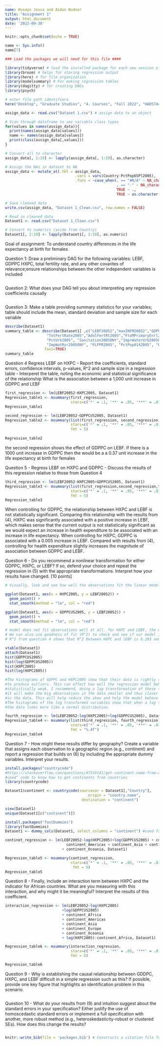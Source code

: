 ```yaml
---
name: Husayn Jessa and Aidan Bodner
title: "Assignment 1"
output: html_document
date: '2022-09-30'
---
```


```r
knitr::opts_chunk$set(echo = TRUE)
```

```r

name <- Sys.info()
name[7]

### Load the packages we will need for this file ####

library(tidyverse) # load the installed package for each new session of R
library(broom) # helps for storing regression output
library(here) # for file organization
library(modelsummary) # For making regression tables
library(dagitty) # for creating DAGs
library(psych)

# enter file path identifiers
here("Desktop", "Graduate Studies", "4. Courses", "Fall 2022", "HAD5744H", "Assignments", "Assignment 1")

assign_data <- read.csv("Dataset 1.csv") # assign data to an object

```

```r

# Scan through dataframe to see variable class types
for(values in names(assign_data)){
  print(names(assign_data[values]))
  name <- names(assign_data[values])
  print(class(assign_data[,values]))
}

# Convert all to character
assign_data[, 1:19] <- lapply(assign_data[, 1:19], as.character)

# Assign the NAs in dataset to NA
assign_data <- mutate_at(.tbl = assign_data, 
                                .vars = vars(Country:PctPop65Pl2005), 
                                .funs = ~case_when(. == "#N/A" ~ NA_character_,
                                                   . == "-" ~ NA_character_,
                                                   TRUE ~ .,
                                                   TRUE ~ as.character(NA_character_)))

# Save cleaned data
write.csv(assign_data, "Dataset 1_Clean.csv", row.names = FALSE)

# Read in cleaned data
Dataset1 <- read.csv("Dataset 1_Clean.csv")

# Convert to numerics (aside from Country)
Dataset1[, 2:19] <- lapply(Dataset1[, 2:19], as.numeric)
```



Goal of assignment: To understand country differences in the life expectancy at birth for females

Question 1: Draw a preliminary DAG for the following variables: LEBF, GDPPC
 HXPC, total fertility rate, and any other covarites of relevance;ensure
relationships between the other independent variables is included
```r

```


Question 2: What does your DAG tell you about interpreting any regression coefficients
causally 
```r

```

Question 3: Make a table providing summary statistics for your variables;
table should include the mean, standard deviation and sample size for each variable
```r
describe(Dataset1)
summary_table <- describe(Dataset1[ ,c("LEBF20052","maxINFM20052","GDPPCUS2005", "HXPC2005","PctHXPUB2005",
                   "TotFertRate2005","AdolFertRt2005","FtoMPrimaryEnrl2005ONY",
                   "PctUrb2005", "Sanitation2005ONY","ImprWaterUrb2005ONY",
                   "ImpWatRur2005ONY", "FLFPR2005", "PctPop0142005", "PctPop65Pl2005")],
                  fast=TRUE) 
summary_table
```

Question 4 Regress LEBF on HXPC - Report the coefficients, standard errors, confidence
intervals, p-values, R^2 and sample size in a regression table - Interperet the table, 
noting the economic and statistical significance of the relationship
What is the association between a 1,000 unit increase in GDPPC and LEBF
```r
first_regression <- lm(LEBF20052~HXPC2005, Dataset1)
Regression_table1 <- msummary(first_regression, 
                              stars=c('*' = .1, '**' = .05, '***' = .01))         
Regression_table1
```


```r
second_regression <- lm(LEBF20052~GDPPCUS2005, Dataset1)
Regression_table2 <- msummary(list(first_regression, second_regression),
                              stars=c('*' = .1, '**' = .05, '***' = .01),
                              fmt = 5)
        
Regression_table2 
```
the second regression shows the effect of GDPPC on LEBF. If there is a 1000 unit increase
in GDPPC then the would be a a 0.37 unit increase in the life expectancy at birth for females





Question 5 - Regress LEBF on HXPC and GDPPC - Discuss the results of this regression relative
to those from Question 4
```r

third_regression <- lm(LEBF20052~HXPC2005+GDPPCUS2005, Dataset1)
Regression_table3 <- msummary(list(first_regression,second_regression,third_regression), 
                              stars=c('*' = .1, '**' = .05, '***' = .01),
                              fmt = 5)
Regression_table3
```
When controlling for GDPPC, the relationship between HXPC and LEBF is not statistically significant. Comparing this relationship with the results from (4), HXPC was significantly associated with a positive increase in LEBF, which makes sense that the current output is not statistically significant as we would expect an increase in health expenditure to be associated with an increase in life expectancy.
When controlling for HXPC, GDPPC is associated with a 0.005 increase in LEBF. Compared with results from (4), controlling for health expenditure slightly increases the magnitude of association between GDPPC and LEBF.



Question 6 - Do you recommend a nonlinear transformation for either GDPPC, HXPC, or LEBF? If so, defend your choice and repeat the regression in (5) with the appropriate transformations. Interpret how your results have changed. [10 points]
```r

# Visually, look and see how well the observations fit the linear model

ggplot(Dataset1, aes(x = HXPC2005, y = LEBF20052)) + 
  geom_point() +
  stat_smooth(method = "lm", col = "red")

ggplot(Dataset1, aes(x = GDPPCUS2005, y = LEBF20052)) + 
  geom_point() +
  stat_smooth(method = "lm", col = "red")

# model does not fit observations well at all. for HXPC and LEBF, the majority of the observations are centred around 1
# We can also use goodness of fit (R^2) to check and see if our model is fitting the data
# R^2 from question 4 shows that R^2 between HXPC and lEBF is 0.203 and R^2 between GDPPC and LEBF is 0.256 numerically indicating that the fit can likely be improved.

vtable(Dataset1)
attach(Dataset1)
hist(GDPPCUS2005)        
hist(log(GDPPCUS2005))
hist(HXPC2005)
hist(log(HXPC2005))

#The histograms of GDPPC and HXPC2005 show that their data is rightly skewed and thus is likely 
#to produce outliers. This can effect how well the regression model behaves and make it 
#statistically weak. I recommend, doing a log transformation of these two variables because
#it will make the big observations in the data smaller and thus closer to the other variables 
#in the data. This will help reduce the skew and help the model behave more effectively.
#The histograms of the log transformed variables show that when a log transformation is performed
#the data looks more like a normal distribution. 

```

```r
fourth_regression <- lm(LEBF20052~log(HXPC2005)+log(GDPPCUS2005), Dataset1)
Regression_table4 <- msummary(list(third_regression, fourth_regression), 
                              stars=c('*' = .1, '**' = .05, '***' = .01),
                              fmt = "%.4f")
Regression_table4
```

Question 7 - How might these results differ by geography? Create a variable that assigns each observation to a geographic region (e.g., continent) and report a regression that builds on (6) by including the appropriate dummy variables. Interpret your results.
```r

install.packages("countrycode") 
#https://stackoverflow.com/questions/47510141/get-continent-name-from-country-name-in-r
#used^ code to know how to get continents from countries
library(countrycode)

Dataset1$continent <- countrycode(sourcevar = Dataset1[,"Country"],
                                      origin = "country.name",
                                   destination = "continent")

view(Dataset1)
unique(Dataset1[c("continent")])

install.packages("fastDummies")
library(fastDummies)
Dataset1 <- dummy_cols(Dataset1, select_columns = "continent") #used fast dummies to make dummy variables

continet_regression <- lm(LEBF20052~log(HXPC2005)+log(GDPPCUS2005) + continent_Africa +
                            continent_Americas + continent_Asia + continent_Europe
                          + continent_Oceania, Dataset1)

Regression_table5 <- msummary(continet_regression,
                              stars=c('*' = .1, '**' = .05, '***' = .01),
                               fmt = 5)
Regression_table5

```


Question 8 - Finally, include an interaction term between HXPC and the indicator for African countries. What are you measuring with this interaction, and why might it be meaningful? Interpret the results of this coefficient. 
```r
interaction_regression <- lm(LEBF20052~log(HXPC2005) 
                          +log(GDPPCUS2005) 
                          + continent_Africa 
                          + continent_Americas 
                          + continent_Asia 
                          + continent_Europe
                          + continent_Oceania 
                          + log(HXPC2005):continent_Africa, Dataset1)

Regression_table6 <- msummary(interaction_regression,
                              stars=c('*' = .1, '**' = .05, '***' = .01),
                              fmt = 5)

Regression_table6
```


Question 9 - Why is establishing the causal relationship between GDDPC, HXPC, and LEBF difficult in a simple regression such as this? If possible, provide one key figure that highlights an identification problem in this scenario.
```r

```



Question 10 - What do your results from (9) and intuition suggest about the standard errors in your specification? Either justify the use of homoscedastic standard errors or implement a full specification with another, more robust method (e.g., heteroskedasticity-robust or clustered SEs). How does this change the results?
```r

```


```r
knitr::write_bib(file = 'packages.bib') # Constructs a citation file for all packages used in this lecture. 

```




